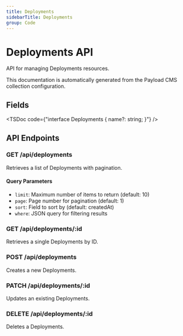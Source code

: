 ```yaml
---
title: Deployments
sidebarTitle: Deployments
group: Code
---
```



# Deployments API

API for managing Deployments resources.

<Callout type="info">
  This documentation is automatically generated from the Payload CMS collection configuration.
</Callout>


## Fields

<TSDoc code={"interface Deployments {
  name?: string;
}"} />




## API Endpoints

### GET /api/deployments
Retrieves a list of Deployments with pagination.

#### Query Parameters
- `limit`: Maximum number of items to return (default: 10)
- `page`: Page number for pagination (default: 1)
- `sort`: Field to sort by (default: createdAt)
- `where`: JSON query for filtering results

### GET /api/deployments/:id
Retrieves a single Deployments by ID.

### POST /api/deployments
Creates a new Deployments.

### PATCH /api/deployments/:id
Updates an existing Deployments.

### DELETE /api/deployments/:id
Deletes a Deployments.

